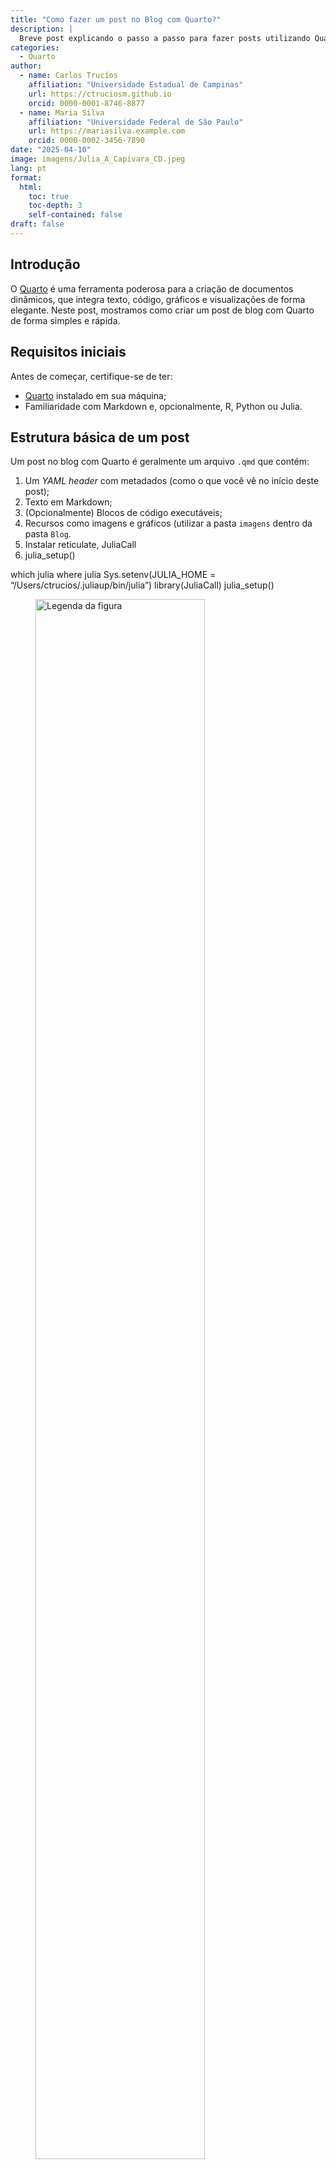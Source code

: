 ```yaml
---
title: "Como fazer um post no Blog com Quarto?"
description: |
  Breve post explicando o passo a passo para fazer posts utilizando Quarto.
categories:
  - Quarto
author:
  - name: Carlos Trucíos
    affiliation: "Universidade Estadual de Campinas"
    url: https://ctruciosm.github.io
    orcid: 0000-0001-8746-8877
  - name: Maria Silva
    affiliation: "Universidade Federal de São Paulo"
    url: https://mariasilva.example.com
    orcid: 0000-0002-3456-7890
date: "2025-04-10"
image: imagens/Julia_A_Capivara_CD.jpeg
lang: pt
format:
  html:
    toc: true
    toc-depth: 3
    self-contained: false
draft: false
---
```


## Introdução

O [Quarto](https://quarto.org) é uma ferramenta poderosa para a criação de documentos dinâmicos, que integra texto, código, gráficos e visualizações de forma elegante. Neste post, mostramos como criar um post de blog com Quarto de forma simples e rápida.

## Requisitos iniciais

Antes de começar, certifique-se de ter:

- [Quarto](https://quarto.org/docs/get-started/) instalado em sua máquina;
- Familiaridade com Markdown e, opcionalmente, R, Python ou Julia.


## Estrutura básica de um post

Um post no blog com Quarto é geralmente um arquivo `.qmd` que contém:

1. Um _YAML header_ com metadados (como o que você vê no início deste post);
2. Texto em Markdown;
3. (Opcionalmente) Blocos de código executáveis;
4. Recursos como imagens e gráficos (utilizar a pasta `imagens` dentro da pasta `Blog`.
5. Instalar reticulate, JuliaCall
6. julia_setup()



which julia
where julia
Sys.setenv(JULIA_HOME = "/Users/ctrucios/.juliaup/bin/julia")
library(JuliaCall)
julia_setup()


::: center
![Legenda da figura](imagens/Capi_2.jpeg){width=80%}
:::




### Incluindo código


```r
rnorm(5)
```



```python
2+2
```


```julia
2*2
```



### Formulas

Seguir o formato latex:

$$Y_t = \sqrt{262} \times \beta_1 X_t + \epsilon_t$$


### Blocos



::: {.callout-note icon=false}
### Teste

jsbjhbxjhsbd


:::



### Antes de terminar

1. Peça ao chatgpt melhorar o texto o corrigir o portugies
2. Alguém será o editor do seu texto (pós-graduando, posdoc ou eu)